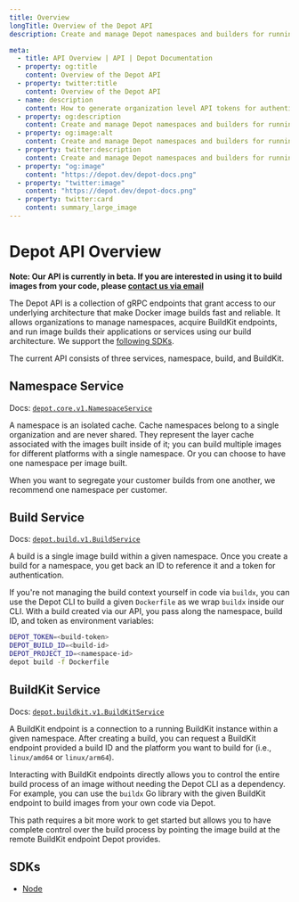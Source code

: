 ```yaml
---
title: Overview
longTitle: Overview of the Depot API
description: Create and manage Depot namespaces and builders for running image builds on behalf of your own users

meta:
  - title: API Overview | API | Depot Documentation
  - property: og:title
    content: Overview of the Depot API
  - property: twitter:title
    content: Overview of the Depot API
  - name: description
    content: How to generate organization level API tokens for authenticating to the Depot API
  - property: og:description
    content: Create and manage Depot namespaces and builders for running image builds on behalf of your own users
  - property: og:image:alt
    content: Create and manage Depot namespaces and builders for running image builds on behalf of your own users
  - property: twitter:description
    content: Create and manage Depot namespaces and builders for running image builds on behalf of your own users
  - property: "og:image"
    content: "https://depot.dev/depot-docs.png"
  - property: "twitter:image"
    content: "https://depot.dev/depot-docs.png"
  - property: twitter:card
    content: summary_large_image
---
```


# Depot API Overview

**Note: Our API is currently in beta. If you are interested in using it to build images from your code, please [contact us via email](mailto:contact@depot.dev)**

The Depot API is a collection of gRPC endpoints that grant access to our underlying architecture that make Docker image builds fast and reliable. It allows organizations to manage namespaces, acquire BuildKit endpoints, and run image builds their applications or services using our build architecture. We support the [following SDKs](#sdks).

The current API consists of three services, namespace, build, and BuildKit.

## Namespace Service

Docs: [`depot.core.v1.NamespaceService`](https://buf.build/depot/api/docs/main:depot.core.v1#depot.core.v1.NamespaceService)

A namespace is an isolated cache. Cache namespaces belong to a single organization and are never shared. They represent the layer cache associated with the images built inside of it; you can build multiple images for different platforms with a single namespace. Or you can choose to have one namespace per image built.

When you want to segregate your customer builds from one another, we recommend one namespace per customer.

## Build Service

Docs: [`depot.build.v1.BuildService`](https://buf.build/depot/api/docs/main:depot.build.v1#depot.build.v1.BuildService)

A build is a single image build within a given namespace. Once you create a build for a namespace, you get back an ID to reference it and a token for authentication.

If you're not managing the build context yourself in code via `buildx`, you can use the Depot CLI to build a given `Dockerfile` as we wrap `buildx` inside our CLI. With a build created via our API, you pass along the namespace, build ID, and token as environment variables:

```bash
DEPOT_TOKEN=<build-token>
DEPOT_BUILD_ID=<build-id>
DEPOT_PROJECT_ID=<namespace-id>
depot build -f Dockerfile
```

## BuildKit Service

Docs: [`depot.buildkit.v1.BuildKitService`](https://buf.build/depot/api/docs/main:depot.buildkit.v1#depot.buildkit.v1.BuildKitService)

A BuildKit endpoint is a connection to a running BuildKit instance within a given namespace. After creating a build, you can request a BuildKit endpoint provided a build ID and the platform you want to build for (i.e., `linux/amd64` or `linux/arm64`).

Interacting with BuildKit endpoints directly allows you to control the entire build process of an image without needing the Depot CLI as a dependency. For example, you can use the `buildx` Go library with the given BuildKit endpoint to build images from your own code via Depot.

This path requires a bit more work to get started but allows you to have complete control over the build process by pointing the image build at the remote BuildKit endpoint Depot provides.

## SDKs

- [Node](https://github.com/depot/sdk-node)
